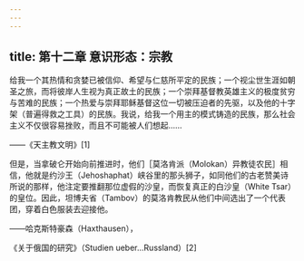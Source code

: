 ```yaml
---
---
---
```

title: 第十二章 意识形态：宗教
---




给我一个其热情和贪婪已被信仰、希望与仁慈所平定的民族；一个视尘世生涯如朝圣之旅，而将彼岸人生视为真正故土的民族；一个崇拜基督教英雄主义的极度贫穷与苦难的民族；一个热爱与崇拜耶稣基督这位一切被压迫者的先驱，以及他的十字架（普遍得救之工具）的民族。我说，给我一个用主的模式铸造的民族，那么社会主义不仅很容易挫败，而且不可能被人们想起……

——《天主教文明》[1]

但是，当拿破仑开始向前推进时，他们［莫洛肯派（Molokan）异教徒农民］相信，他就是约沙王（Jehoshaphat）峡谷里的那头狮子，如同他们的古老赞美诗所说的那样，他注定要推翻那位虚假的沙皇，而恢复真正的白沙皇（White Tsar）的皇位。因此，坦博夫省（Tambov）的莫洛肯教民从他们中间选出了一个代表团，穿着白色服装去迎接他。

——哈克斯特豪森（Haxthausen），

《关于俄国的研究》（Studien ueber...Russland）[2]